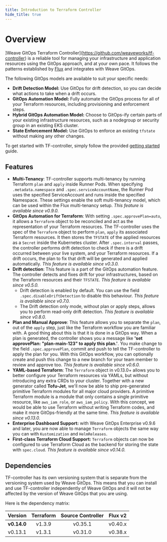 ```yaml
---
title: Introduction to Terraform Controller
hide_title: true
---
```


# Overview

]Weave GitOps Terraform Controller](https://github.com/weaveworks/tf-controller) is a reliable tool for managing your infrastructure and application resources using the GitOps approach, and at your own pace. It follows the patterns established by [Flux](https://fluxcd.io) and integrates with Weave GitOps. 

The following GitOps models are available to suit your specific needs:

  * **Drift Detection Model:** Use GitOps for drift detection, so you can decide what actions to take when a drift occurs.
  * **GitOps Automation Model:** Fully automate the GitOps process for all of your Terraform resources, including provisioning and enforcement steps.
  * **Hybrid GitOps Automation Model:** Choose to GitOps-ify certain parts of your existing infrastructure resources, such as a nodegroup or security group in an existing EKS cluster.
  * **State Enforcement Model:** Use GitOps to enforce an existing `tfstate` without making any other changes.

To get started with TF-controller, simply follow the provided [getting started](../get-started) guide.

## Features

  * **Multi-Tenancy**: TF-controller supports multi-tenancy by running Terraform `plan` and `apply` inside Runner Pods.
    When specifying `.metadata.namespace` and `.spec.serviceAccountName`, the Runner Pod uses the specified ServiceAccount
    and runs inside the specified Namespace. These settings enable the soft multi-tenancy model, which can be used within
    the Flux multi-tenancy setup. _This feature is available since v0.9.0._
  * **GitOps Automation for Terraform**: With setting `.spec.approvePlan=auto`, it allows a `Terraform` object
    to be reconciled and act as the representation of your Terraform resources. The TF-controller uses the spec of
    the `Terraform` object to perform `plan`, `apply` its associated Terraform resources. It then stores
    the `TFSTATE` of the applied resources as a `Secret` inside the Kubernetes cluster. After `.spec.interval` passes,
    the controller performs drift detection to check if there is a drift occurred between your live system,
    and your Terraform resources. If a drift occurs, the plan to fix that drift will be generated and applied automatically.
    _This feature is available since v0.3.0._
  * **Drift detection**: This feature is a part of the GitOps automation feature. The controller detects and fixes drift
    for your infrastructures, based on the Terraform resources and their `TFSTATE`. _This feature is available since v0.5.0._
    * Drift detection is enabled by default. You can use the field `.spec.disableDriftDetection` to disable this behaviour.
      _This feature is available since v0.7.0._
    * The Drift detection only mode, without plan or apply steps, allows you to perform read-only drift detection.
      _This feature is available since v0.8.0._
  * **Plan and Manual Approve**: This feature allows you to separate the `plan`, out of the `apply` step, just like
    the Terraform workflow you are familiar with. A good thing about this is that it is done in a GitOps way. When a plan
    is generated, the controller shows you a message like **'set approvePlan: "plan-main-123" to apply this plan.'**.
    You make change to the field `.spec.approvePlan`, commit and push to tell the TF-controller to apply the plan for you.
    With this GitOps workflow, you can optionally create and push this change to a new branch for your team member to
    review and approve too. _This feature is available since v0.6.0._
  * **YAML-based Terraform**: The `Terraform` object in v0.13.0+ allows you to better configure your
    Terraform resources via YAMLs, but without introducing any extra CRDs to your cluster. Together with a new generator
    called **Tofu-Jet**, we'll now be able to ship pre-generated primitive Terraform modules for all major cloud providers.
    A primitive Terraform module is a module that only contains a single primitive resource, like `aws_iam_role`, or `aws_iam_policy`.
    With this concept, we would be able to use Terraform without writing Terraform codes, and make it more GitOps-friendly at the same time.
    _This feature is available since v0.13.0._
  * **Enterprise Dashboard Support:** with Weave GitOps Enterprise v0.9.6 and later, you are now able to manage `Terraform` objects the same way you can
    with `Kustomization` and `HelmReleases`.
  * **First-class Terraform Cloud Support:** `Terraform` objects can now be configured to use Terraform Cloud as the backend
    for storing the state with `spec.cloud`. _This feature is available since v0.14.0._

## Dependencies

TF-controller has its own versioning system that is separate from the versioning system used by Weave GitOps.
This means that you can install and use TF-controller independently of Weave GitOps and it will not be affected
by the version of Weave GitOps that you are using.

Here is the dependency matrix:

|   Version   | Terraform | Source Controller | Flux v2 |
|:-----------:|:---------:|:-----------------:|:-------:|
| **v0.14.0** |  v1.3.9   |      v0.35.1      | v0.40.x |
|   v0.13.1   |  v1.3.1   |      v0.31.0      | v0.38.x |
